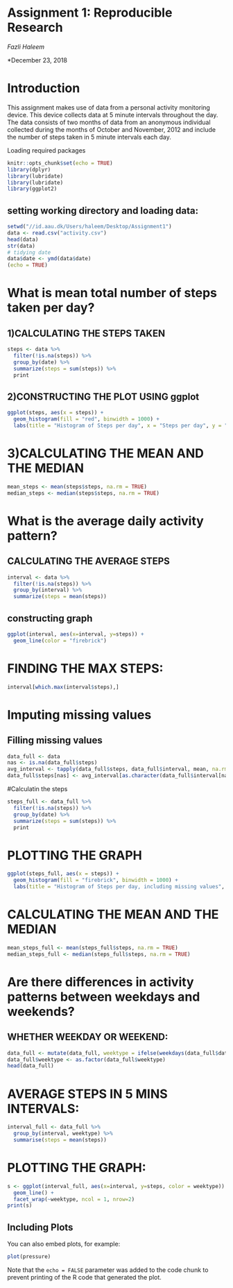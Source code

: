 # Assignment 1: Reproducible Research

*Fazli Haleem*

*December 23, 2018

# Introduction

This assignment makes use of data from a personal activity monitoring device. This device collects data at 5 minute intervals throughout the day. The data consists of two months of data from an anonymous individual collected during the months of October and November, 2012 and include the number of steps taken in 5 minute intervals each day.

Loading required packages

```r
knitr::opts_chunk$set(echo = TRUE)
library(dplyr)
library(lubridate)
library(lubridate)
library(ggplot2)
```

## setting working directory and loading data:

```r
setwd("//id.aau.dk/Users/haleem/Desktop/Assignment1")
data <- read.csv("activity.csv")
head(data)
str(data)
# tidying date
data$date <- ymd(data$date)
(echo = TRUE)
```

# What is mean total number of steps taken per day?

## 1)CALCULATING THE STEPS TAKEN

```r
steps <- data %>%
  filter(!is.na(steps)) %>%
  group_by(date) %>%
  summarize(steps = sum(steps)) %>%
  print
```

## 2)CONSTRUCTING THE PLOT USING ggplot

```r
ggplot(steps, aes(x = steps)) +
  geom_histogram(fill = "red", binwidth = 1000) +
  labs(title = "Histogram of Steps per day", x = "Steps per day", y = "Frequency")
```

# 3)CALCULATING THE MEAN AND THE MEDIAN

```r
mean_steps <- mean(steps$steps, na.rm = TRUE)
median_steps <- median(steps$steps, na.rm = TRUE)
```

# What is the average daily activity pattern?

## CALCULATING THE AVERAGE STEPS

```r
interval <- data %>%
  filter(!is.na(steps)) %>%
  group_by(interval) %>%
  summarize(steps = mean(steps))
```

## constructing graph

```r
ggplot(interval, aes(x=interval, y=steps)) +
  geom_line(color = "firebrick")

```
# FINDING THE MAX STEPS:
```r
interval[which.max(interval$steps),]
```

# Imputing missing values

## Filling missing values

```r
data_full <- data
nas <- is.na(data_full$steps)
avg_interval <- tapply(data_full$steps, data_full$interval, mean, na.rm=TRUE, simplify=TRUE)
data_full$steps[nas] <- avg_interval[as.character(data_full$interval[nas])]
```

#Calculatin the steps

```r
steps_full <- data_full %>%
  filter(!is.na(steps)) %>%
  group_by(date) %>%
  summarize(steps = sum(steps)) %>%
  print
```

# PLOTTING THE GRAPH

```r
ggplot(steps_full, aes(x = steps)) +
  geom_histogram(fill = "firebrick", binwidth = 1000) +
  labs(title = "Histogram of Steps per day, including missing values", x = "Steps per day", y = "Frequency")
```

# CALCULATING THE MEAN AND THE MEDIAN

```r
mean_steps_full <- mean(steps_full$steps, na.rm = TRUE)
median_steps_full <- median(steps_full$steps, na.rm = TRUE)
```

# Are there differences in activity patterns between weekdays and weekends?

## WHETHER WEEKDAY OR WEEKEND:

```r
data_full <- mutate(data_full, weektype = ifelse(weekdays(data_full$date) == "Saturday" | weekdays(data_full$date) == "Sunday", "weekend", "weekday"))
data_full$weektype <- as.factor(data_full$weektype)
head(data_full)
```

# AVERAGE STEPS IN 5 MINS INTERVALS:

```r
interval_full <- data_full %>%
  group_by(interval, weektype) %>%
  summarise(steps = mean(steps))
```

# PLOTTING THE GRAPH:

```r
s <- ggplot(interval_full, aes(x=interval, y=steps, color = weektype)) +
  geom_line() +
  facet_wrap(~weektype, ncol = 1, nrow=2)
print(s)
```

## Including Plots

You can also embed plots, for example:

```r
plot(pressure)
```

Note that the `echo = FALSE` parameter was added to the code chunk to prevent printing of the R code that generated the plot.
